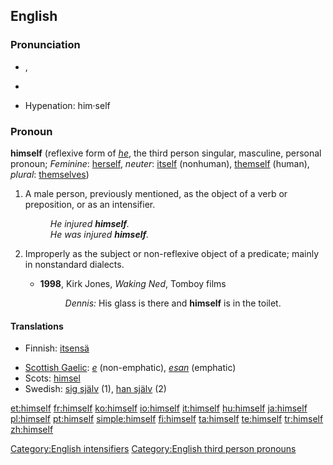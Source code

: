 ==English==

{{rank|being|day|through|116|himself|go|how|long}}

===Pronunciation===
{{English reflexive pronouns}}
*{{IPA|/hɪmˈsɛlf/}}, {{SAMPA|/hIm"sElf/}}
*{{audio|en-us-himself.ogg|Audio (US)}}
*:{{rhymes|ɛlf}}
*Hypenation: him&middot;self

===Pronoun===
'''himself''' (reflexive form of ''[[he]]'', the third person singular, masculine, personal pronoun; ''Feminine'': [[herself]], ''neuter'': [[itself]] (nonhuman), [[themself]] (human), ''plural'': [[themselves]])

# A male person, previously mentioned, as the object of a verb or preposition, or as an intensifier.
#:''He injured '''himself'''.''
#:''He was injured '''himself'''.''
# {{proscribed}} Improperly as the subject or non-reflexive object of a predicate; mainly in nonstandard dialects.
#*'''1998''', Kirk Jones, ''Waking Ned'', Tomboy films
#*:''Dennis:'' His glass is there and '''himself''' is in the toilet.

====Translations====
{{trans-top|male person}}
*Finnish: [[itsensä]]
{{trans-mid}}
*[[Scottish Gaelic]]: ''[[e]]'' (non-emphatic), ''[[esan]]'' (emphatic)
*Scots: [[himsel]]
*Swedish: [[sig själv]] (1), [[han själv]] (2)
{{trans-bottom}}

[[Category:English intensifiers]]
[[Category:English third person pronouns]]

[[et:himself]]
[[fr:himself]]
[[ko:himself]]
[[io:himself]]
[[it:himself]]
[[hu:himself]]
[[ja:himself]]
[[pl:himself]]
[[pt:himself]]
[[simple:himself]]
[[fi:himself]]
[[ta:himself]]
[[te:himself]]
[[tr:himself]]
[[zh:himself]]